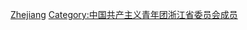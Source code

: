 [[Category:中國共產主義青年團各省級行政區委員會書記|Zhejiang]]
[[Category:中国共产主义青年团浙江省委员会成员|Category:中国共产主义青年团浙江省委员会成员]]